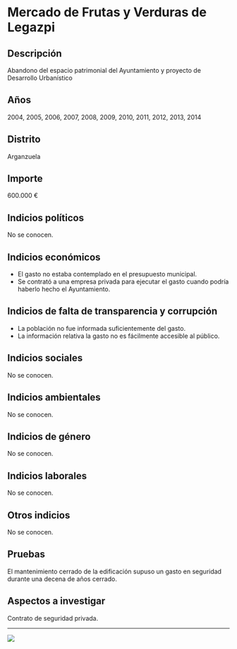 Mercado de Frutas y Verduras de Legazpi
=======================================

Descripción
-----------

Abandono del espacio patrimonial del Ayuntamiento y proyecto de
Desarrollo Urbanístico

Años
----

2004, 2005, 2006, 2007, 2008, 2009, 2010, 2011, 2012, 2013, 2014

Distrito
--------

Arganzuela

Importe
-------

600.000 €

Indicios políticos
------------------

No se conocen.

Indicios económicos
-------------------

-   El gasto no estaba contemplado en el presupuesto municipal.
-   Se contrató a una empresa privada para ejecutar el gasto cuando
    podría haberlo hecho el Ayuntamiento.

Indicios de falta de transparencia y corrupción
-----------------------------------------------

-   La población no fue informada suficientemente del gasto.
-   La información relativa la gasto no es fácilmente accesible al
    público.

Indicios sociales
-----------------

No se conocen.

Indicios ambientales
--------------------

No se conocen.

Indicios de género
------------------

No se conocen.

Indicios laborales
------------------

No se conocen.

Otros indicios
--------------

No se conocen.

Pruebas
-------

El mantenimiento cerrado de la edificación supuso un gasto en seguridad
durante una decena de años cerrado.

Aspectos a investigar
---------------------

Contrato de seguridad privada.

------------------------------------------------------------------------

![](https://dl.airtable.com/215L9KURWEiBTzJsHNAl_mercado-frutas-verduras-legazpi.jpg)
